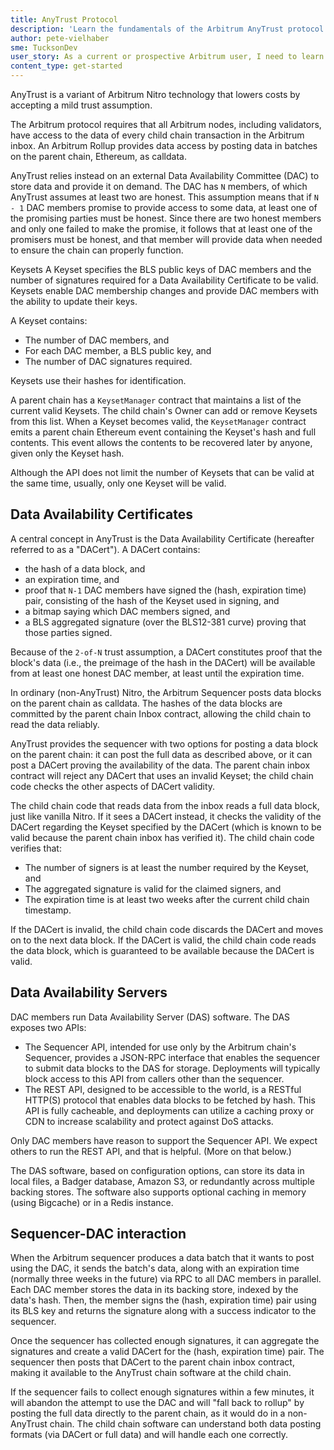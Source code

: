 ```yaml
---
title: AnyTrust Protocol
description: 'Learn the fundamentals of the Arbitrum AnyTrust protocol.'
author: pete-vielhaber
sme: TucksonDev
user_story: As a current or prospective Arbitrum user, I need to learn more about AnyTrust.
content_type: get-started
---
```


AnyTrust is a variant of <a data-quicklook-from="arbitrum">Arbitrum</a> Nitro technology that lowers costs by accepting a mild trust assumption.

The Arbitrum protocol requires that all Arbitrum nodes, including validators, have access to the data of every child chain <a data-quicklook-from="transaction">transaction</a> in the Arbitrum inbox. An Arbitrum Rollup provides data access by posting data in batches on the parent chain, Ethereum, as calldata. 

AnyTrust relies instead on an external Data Availability Committee (DAC) to store data and provide it on demand. The DAC has `N` members, of which AnyTrust assumes at least two are honest. This assumption means that if `N - 1` DAC members promise to provide access to some data, at least one of the promising parties must be honest. Since there are two honest members and only one failed to make the promise, it follows that at least one of the promisers must be honest, and that member will provide data when needed to ensure the chain can properly function.

Keysets
A Keyset specifies the BLS public keys of DAC members and the number of signatures required for a <a data-quicklook-from="data-availability-certificate">Data Availability Certificate</a> to be valid. Keysets enable DAC membership changes and provide DAC members with the ability to update their keys.

A Keyset contains:
- The number of DAC members, and
- For each DAC member, a BLS public key, and
- The number of DAC signatures required.

Keysets use their hashes for identification.

A parent chain has a `KeysetManager` contract that maintains a list of the current valid Keysets. The child chain's Owner can add or remove Keysets from this list. When a Keyset becomes valid, the `KeysetManager` contract emits a parent chain Ethereum event containing the Keyset's hash and full contents. This event allows the contents to be recovered later by anyone, given only the Keyset hash.

Although the API does not limit the number of Keysets that can be valid at the same time, usually, only one Keyset will be valid.

## Data Availability Certificates
A central concept in AnyTrust is the Data Availability Certificate (hereafter referred to as a "DACert"). A DACert contains:
- the hash of a data block, and
- an expiration time, and
- proof that `N-1` DAC members have signed the (hash, expiration time) pair, consisting of
the hash of the Keyset used in signing, and
- a bitmap saying which DAC members signed, and
- a BLS aggregated signature (over the BLS12-381 curve) proving that those parties signed.

Because of the `2-of-N` trust assumption, a DACert constitutes proof that the block's data (i.e., the preimage of the hash in the DACert) will be available from at least one honest DAC member, at least until the expiration time.

In ordinary (non-AnyTrust) Nitro, the Arbitrum <a data-quicklook-from="sequencer">Sequencer</a> posts data blocks on the parent chain as calldata. The hashes of the data blocks are committed by the parent chain Inbox contract, allowing the child chain to read the data reliably.

AnyTrust provides the sequencer with two options for posting a data block on the parent chain: it can post the full data as described above, or it can post a DACert proving the availability of the data. The parent chain inbox contract will reject any DACert that uses an invalid Keyset; the child chain code checks the other aspects of DACert validity.

The child chain code that reads data from the inbox reads a full data block, just like vanilla Nitro. If it sees a DACert instead, it checks the validity of the DACert regarding the Keyset specified by the DACert (which is known to be valid because the parent chain inbox has verified it). The child chain code verifies that:
- The number of signers is at least the number required by the Keyset, and
- The aggregated signature is valid for the claimed signers, and
- The expiration time is at least two weeks after the current child chain timestamp.

If the DACert is invalid, the child chain code discards the DACert and moves on to the next data block. If the DACert is valid, the child chain code reads the data block, which is guaranteed to be available because the DACert is valid.

## Data Availability Servers
DAC members run Data Availability Server (DAS) software. The DAS exposes two APIs:
- The Sequencer API, intended for use only by the Arbitrum chain's Sequencer, provides a JSON-RPC interface that enables the sequencer to submit data blocks to the DAS for storage. Deployments will typically block access to this API from callers other than the sequencer.
- The REST API, designed to be accessible to the world, is a RESTful HTTP(S) protocol that enables data blocks to be fetched by hash. This API is fully cacheable, and deployments can utilize a caching proxy or CDN to increase scalability and protect against DoS attacks.

Only DAC members have reason to support the Sequencer API. We expect others to run the REST API, and that is helpful. (More on that below.)

The DAS software, based on configuration options, can store its data in local files, a Badger database, Amazon S3, or redundantly across multiple backing stores. The software also supports optional caching in memory (using Bigcache) or in a Redis instance.

## Sequencer-DAC interaction
When the Arbitrum sequencer produces a data <a data-quicklook-from="batch">batch</a> that it wants to post using the DAC, it sends the batch's data, along with an expiration time (normally three weeks in the future) via RPC to all DAC members in parallel. Each DAC member stores the data in its backing store, indexed by the data's hash. Then, the member signs the (hash, expiration time) pair using its BLS key and returns the signature along with a success indicator to the sequencer.

Once the sequencer has collected enough signatures, it can aggregate the signatures and create a valid DACert for the (hash, expiration time) pair. The sequencer then posts that DACert to the parent chain inbox contract, making it available to the AnyTrust chain software at the child chain.

If the sequencer fails to collect enough signatures within a few minutes, it will abandon the attempt to use the DAC and will "fall back to rollup" by posting the full data directly to the parent chain, as it would do in a non-AnyTrust chain. The child chain software can understand both data posting formats (via DACert or full data) and will handle each one correctly.
